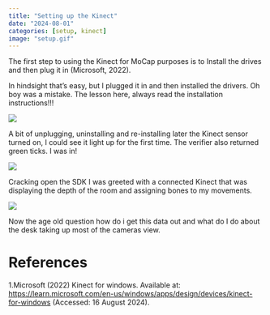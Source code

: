 ```yaml
---
title: "Setting up the Kinect"
date: "2024-08-01"
categories: [setup, kinect]
image: "setup.gif"
---
```


The first step to using the Kinect for MoCap purposes is to Install the drives and then plug it in (Microsoft, 2022).

In hindsight that's easy, but I plugged it in and then installed the drivers. Oh boy was a mistake. The lesson here, always read the installation instructions!!!

![](install.jpg)

A bit of unplugging, uninstalling and re-installing later the Kinect sensor turned on, I could see it light up for the first time. The verifier also returned green ticks. I was in!

![](verified.jpg)

Cracking open the SDK I was greeted with a connected Kinect that was displaying the depth of the room and assigning bones to my movements.

![](setup.gif)

Now the age old question how do i get this data out and what do I do about the desk taking up most of the cameras view.

# References

1.Microsoft (2022) Kinect for windows. Available at: <https://learn.microsoft.com/en-us/windows/apps/design/devices/kinect-for-windows> (Accessed: 16 August 2024).
